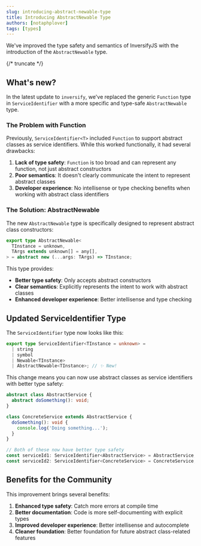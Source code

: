 ```yaml
---
slug: introducing-abstract-newable-type
title: Introducing AbstractNewable Type
authors: [notaphplover]
tags: [types]
---
```


We've improved the type safety and semantics of InversifyJS with the introduction of the `AbstractNewable` type.

{/* truncate */}

## What's new?

In the latest update to `inversify`, we've replaced the generic `Function` type in `ServiceIdentifier` with a more specific and type-safe `AbstractNewable` type.

### The Problem with Function

Previously, `ServiceIdentifier<T>` included `Function` to support abstract classes as service identifiers. While this worked functionally, it had several drawbacks:

1. **Lack of type safety**: `Function` is too broad and can represent any function, not just abstract constructors
2. **Poor semantics**: It doesn't clearly communicate the intent to represent abstract classes
3. **Developer experience**: No intellisense or type checking benefits when working with abstract class identifiers

### The Solution: AbstractNewable

The new `AbstractNewable` type is specifically designed to represent abstract class constructors:

```typescript
export type AbstractNewable<
  TInstance = unknown,
  TArgs extends unknown[] = any[],
> = abstract new (...args: TArgs) => TInstance;
```

This type provides:

- **Better type safety**: Only accepts abstract constructors
- **Clear semantics**: Explicitly represents the intent to work with abstract classes
- **Enhanced developer experience**: Better intellisense and type checking

## Updated ServiceIdentifier Type

The `ServiceIdentifier` type now looks like this:

```typescript
export type ServiceIdentifier<TInstance = unknown> =
  | string
  | symbol
  | Newable<TInstance>
  | AbstractNewable<TInstance>; // ✨ New!
```

This change means you can now use abstract classes as service identifiers with better type safety:

```typescript
abstract class AbstractService {
  abstract doSomething(): void;
}

class ConcreteService extends AbstractService {
  doSomething(): void {
    console.log('Doing something...');
  }
}

// Both of these now have better type safety
const serviceId1: ServiceIdentifier<AbstractService> = AbstractService;
const serviceId2: ServiceIdentifier<ConcreteService> = ConcreteService;
```

## Benefits for the Community

This improvement brings several benefits:

1. **Enhanced type safety**: Catch more errors at compile time
2. **Better documentation**: Code is more self-documenting with explicit types
3. **Improved developer experience**: Better intellisense and autocomplete
4. **Cleaner foundation**: Better foundation for future abstract class-related features
